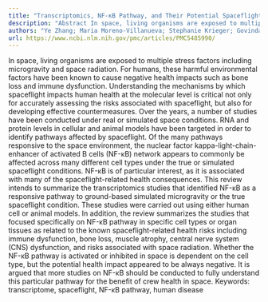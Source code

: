 ```yaml
---
title: "Transcriptomics, NF-κB Pathway, and Their Potential Spaceflight-Related Health Consequences"
description: "Abstract In space, living organisms are exposed to multiple stress factors including microgravity and space radiation. For humans, these harmful environmental factors have been known to cause negative..."
authors: "Ye Zhang; Maria Moreno-Villanueva; Stephanie Krieger; Govindarajan T Ramesh; Srujana Neelam; Honglu Wu; Alfredo Ciccodicola"
url: https://www.ncbi.nlm.nih.gov/pmc/articles/PMC5485990/
---
```


In space, living organisms are exposed to multiple stress factors including microgravity and space radiation. For humans, these harmful environmental factors have been known to cause negative health impacts such as bone loss and immune dysfunction. Understanding the mechanisms by which spaceflight impacts human health at the molecular level is critical not only for accurately assessing the risks associated with spaceflight, but also for developing effective countermeasures. Over the years, a number of studies have been conducted under real or simulated space conditions. RNA and protein levels in cellular and animal models have been targeted in order to identify pathways affected by spaceflight. Of the many pathways responsive to the space environment, the nuclear factor kappa-light-chain-enhancer of activated B cells (NF-κB) network appears to commonly be affected across many different cell types under the true or simulated spaceflight conditions. NF-κB is of particular interest, as it is associated with many of the spaceflight-related health consequences. This review intends to summarize the transcriptomics studies that identified NF-κB as a responsive pathway to ground-based simulated microgravity or the true spaceflight condition. These studies were carried out using either human cell or animal models. In addition, the review summarizes the studies that focused specifically on NF-κB pathway in specific cell types or organ tissues as related to the known spaceflight-related health risks including immune dysfunction, bone loss, muscle atrophy, central nerve system (CNS) dysfunction, and risks associated with space radiation. Whether the NF-κB pathway is activated or inhibited in space is dependent on the cell type, but the potential health impact appeared to be always negative. It is argued that more studies on NF-κB should be conducted to fully understand this particular pathway for the benefit of crew health in space. Keywords: transcriptome, spaceflight, NF-κB pathway, human disease
